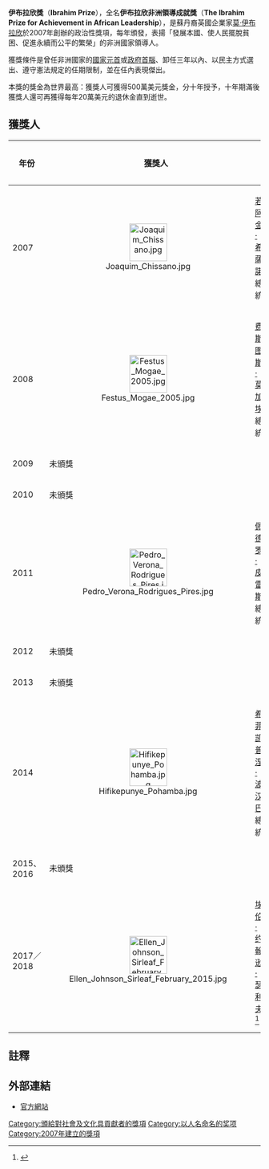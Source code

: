 {{Update|time=2021-03-16T14:56:21+00:00}}
'''伊布拉欣獎'''（'''Ibrahim Prize'''），全名'''伊布拉欣非洲領導成就獎'''（'''The Ibrahim Prize for Achievement in African Leadership'''），是蘇丹裔英國企業家[[莫·伊布拉欣|莫·伊布拉欣]]於2007年創辦的政治性獎項，每年頒發，表揚「發展本國、使人民擺脫貧困、促進永續而公平的繁榮」的非洲國家領導人。

獲獎條件是曾任非洲國家的[[國家元首|國家元首]]或[[政府首腦|政府首腦]]、卸任三年以內、以民主方式選出、遵守憲法規定的任期限制，並在任內表現傑出。

本獎的獎金為世界最高：獲獎人可獲得500萬美元獎金，分十年授予，十年期滿後獲獎人還可再獲得每年20萬美元的退休金直到逝世。

==獲獎人==
{| align="center" class="wikitable sortable"
|-
! style="width:10%" |年份
! colspan="2" width="30%" | 獲獎人
! style="width:15%" |國家
! style="width:10%" |卸任時間 
! class="unsortable" |獲獎理由
|-
| 2007
|align=center| [[File:Joaquim_Chissano.jpg|75px]]
| [[若阿金·希薩諾|若阿金·希薩諾]]總統
| {{flag|Mozambique}}
| 2005
| 帶領莫桑比克從衝突走向和平與民主（for "his role in leading Mozambique from conflict to peace and democracy."）
|-
| 2008
|align=center| [[File:Festus_Mogae_2005.jpg|75px]]
| [[费斯图斯·莫加埃|费斯图斯·莫加埃]]總統
| {{flag|Botswana}}
| 2008
| 讓博茨瓦納在艾滋病大範圍流行下仍保持穩定和繁榮（President Mogae’s outstanding leadership has ensured Botswana’s continued stability and prosperity in the face of an [[HIV|HIV]]/[[AIDS|AIDS]] pandemic which threatened the future of his country and people.）
|-
| 2009
|colspan=5 align="left"|未頒獎
|-
| 2010
|colspan=5 align="left"|未頒獎
|-
| 2011
|align=center| [[File:Pedro_Verona_Rodrigues_Pires.jpg|75px]]
| [[佩德罗·皮雷斯|佩德罗·皮雷斯]]總統
| {{flag|Cabo Verde}}
| 2011
| 讓佛得角轉變成為民主、穩定和增進繁榮的一個榜樣（President Pires was awarded the 2011 Ibrahim Prize for his role in transforming Cape Verde into a model of democracy, stability and increased prosperity.）<ref>{{cite web |url=http://www.moibrahimfoundation.org/ibrahim-prize/ |title=The Ibrahim Prize for Achievement in African Leadership |accessdate=2014-12-19 |work=Mo Ibrahim Foundation |deadurl=yes |archiveurl=https://web.archive.org/web/20150206001931/http://moibrahimfoundation.org/ibrahim-prize/ |archivedate=2015-02-06 }}</ref>
|-
| 2012
|colspan=5 align="left"|未頒獎
|-
| 2013
|colspan=5 align="left"|未頒獎
|-
| 2014
|align=center| [[File:Hifikepunye_Pohamba.jpg|75px]]
| [[希菲凯普涅·波汉巴|希菲凯普涅·波汉巴]]總統
| {{flag|Namibia}}
| 2015
| 
|-
| 2015、2016
|colspan=5 align="left"|未頒獎
|-
| 2017／2018
|align=center| [[File:Ellen_Johnson_Sirleaf_February_2015.jpg|75px]]
| [[埃伦·约翰逊·瑟利夫|埃伦·约翰逊·瑟利夫]]<ref name=voa2018>{{Cite news|url=https://www.voachinese.com/a/news-mo-ibrahim-award-20180213/4251344.html|title=利比里亚前总统获伊布拉欣獎|publisher=美國之音|date=2018-02-13|accessdate=2018-02-13|archive-date=2020-10-24|archive-url=https://web.archive.org/web/20201024010120/https://www.voachinese.com/a/news-mo-ibrahim-award-20180213/4251344.html|dead-url=no}}</ref>
| {{Flag|Liberia}}
| 2018
|
|}

==註釋==
{{reflist}}

==外部連結==
*[https://web.archive.org/web/20150206001931/http://moibrahimfoundation.org/ibrahim-prize/ 官方網站]

[[Category:頒給對社會及文化具貢獻者的獎項|Category:頒給對社會及文化具貢獻者的獎項]]
[[Category:以人名命名的奖项|Category:以人名命名的奖项]]
[[Category:2007年建立的獎項|Category:2007年建立的獎項]]